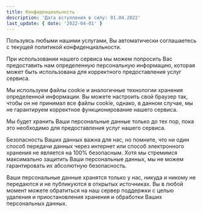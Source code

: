 ```yaml
---
title: Конфиденциальность
description: 'Дата вступления в силу: 01.04.2022'
last_update: { date: '2022-04-01' }
---
```


Пользуясь любыми нашими услугами, Вы автоматически соглашаетесь с текущей политикой конфиденциальности.

При использовании нашего сервиса мы можем попросить Вас предоставить нам определенную персональную информацию, которая может быть использована для корректного предоставления услуг сервиса.

Мы используем файлы cookie и аналогичные технологии хранения определенной информации. Вы можете настроить свой браузер так, чтобы он не принимал все файлы cookie, однако, в данном случае, мы не гарантируем корректное функционирование нашего сервиса.

Мы будет хранить Ваши персональные данные только до тех пор, пока это необходимо для предоставления услуг нашего сервиса.

Безопасность Ваших данных важна для нас, но помните, что ни один способ передачи данных через интернет или способ электронного хранения не является на 100% безопасным. Хотя мы стремимся максимально защитить Ваши персональные данных, мы не можем гарантировать их абсолютную безопасность.

Ваши персональные данные хранятся только у нас, никуда и никому не передаются и не публикуются в открытых источниках. Вы в любой момент можете обратиться на наш сервер поддержки с целью удаления и приостановления хранения и обработки Ваших персональных данных.
